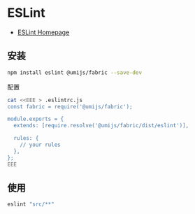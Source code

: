 

# ESLint

- [ESLint Homepage](https://eslint.org/)

## 安装

```bash npm2yarn
npm install eslint @umijs/fabric --save-dev
```

配置

```bash
cat <<EEE > .eslintrc.js
const fabric = require('@umijs/fabric');

module.exports = {
  extends: [require.resolve('@umijs/fabric/dist/eslint')],

  rules: {
    // your rules
  },
};
EEE
```

## 使用

```bash
eslint "src/**"
```
